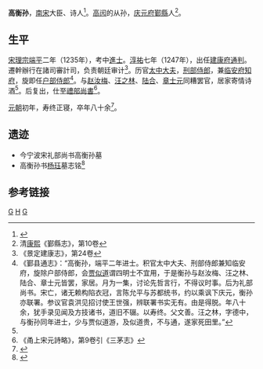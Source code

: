 '''高衡孙'''，[[南宋|南宋]]大臣、诗人<ref>{{cite web|url=http://www.zhsc.net/Item/12683.aspx|title=高衡孫|publisher=中华诗词|date=2007年2月26日|deadurl=yes|archiveurl=https://web.archive.org/web/20161018205108/http://www.zhsc.net/Item/12683.aspx|archivedate=2016年10月18日}}</ref>。[[高闶|高闶]]的从孙，[[庆元府|庆元府]][[鄞縣|鄞縣]]人<ref>清[[康熙|康熙]]《鄞縣志》，第10卷</ref>。

==生平==

[[宋理宗|宋理宗]][[端平|端平]]二年（1235年），考中[[進士|進士]]。[[淳祐|淳祐]]七年（1247年），出任[[建康府|建康府]][[通判|通判]]。遷幹辦行在諸司審計司，负责朝廷审计<ref>《景定建康志》，第24卷</ref>。历官[[太中大夫|太中大夫]]，[[刑部侍郎|刑部侍郎]]，兼[[临安府|临安府]][[知府|知府]]，旋即任[[户部侍郎|户部侍郎]]<ref name="高衡孙">《鄞县通志》：“高衡孙，端平二年进士。积官太中大夫、刑部侍郎兼知临安府，旋除户部侍郎，会[[贾似道|贾似道]]谓四明士不宜用，于是衡孙与赵汝梅、汪之林、陆合、章士元皆罢，家居。月为一集，讨论先哲言行，不得议时事。后为礼部尚书。宋亡，诸无赖构陷衣冠，言陈允平与苏都统书，约以乘讽下庆元，衡孙亦联署。参议官袁洪见招讨使王世强，辨联署书实无有。由是得脱。年八十余，犹手录见闻及方技诸书，道旧不辍。以寿终。父文善。汪之林，字德中，与衡孙同年进士，少与贾似道游，及似道贵，不与通，遂家死田里。”</ref>。与[[赵汝梅|赵汝梅]]、[[汪之林|汪之林]]、[[陆合|陆合]]、[[章士元|章士元]]同糟罢官，居家寄情诗酒<ref name="高衡孙"/>。后复出，仕至[[禮部尚書|禮部尚書]]<ref>《甬上宋元詩略》，第9卷引《三茅志》</ref>。

[[元朝|元朝]]初年，寿终正寝，卒年八十余<ref>{{cite web|url=http://tuoshan.yzwh.gov.cn/art/2013/3/1/art_543_10437.html|title=杨珏墓志铭|publisher=鄞州文物网|date=2013-03-01|author=谢国旗|deadurl=yes|archiveurl=https://web.archive.org/web/20160304125128/http://tuoshan.yzwh.gov.cn/art/2013/3/1/art_543_10437.html|archivedate=2016-03-04}}</ref>。

==遗迹==
* 今宁波宋礼部尚书高衡孙墓
* 高衡孙书[[杨珏|杨珏]]墓志铭<ref>{{cite web|url=http://zw.nbwh.gov.cn/art/2013/2/1/art_49_36949.html|title=鄞州区发现完整宋代墓志铭|publisher=宁波文化网|date=2013-02-01|author=作者：朱素珍/文 陈绍波/摄|deadurl=yes|archiveurl=https://web.archive.org/web/20160304134917/http://zw.nbwh.gov.cn/art/2013/2/1/art_49_36949.html|archivedate=2016-03-04}}</ref>

==参考链接==
{{reflist|2}}

[[Category:鄞县人|G]]
[[Category:四明高氏|H]]
[[Category:宋朝礼部尚书|G]]